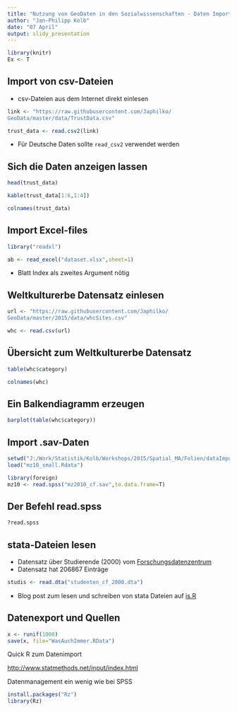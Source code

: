 ```yaml
---
title: "Nutzung von GeoDaten in den Sozialwissenschaften - Daten Import"
author: "Jan-Philipp Kolb"
date: "07 April"
output: slidy_presentation
---
```


```r
library(knitr)
Ex <- T
```


## Import von csv-Dateien

- csv-Dateien aus dem Internet direkt einlesen

```r
link <- "https://raw.githubusercontent.com/Japhilko/
GeoData/master/data/TrustData.csv"
```


```r
trust_data <- read.csv2(link)
```

- Für Deutsche Daten sollte `read_csv2` verwendet werden

## Sich die Daten anzeigen lassen

```r
head(trust_data)
```


```r
kable(trust_data[1:6,1:4])
```

```r
colnames(trust_data)
```


## Import Excel-files

```r
library("readxl")
```


```r
ab <- read_excel("dataset.xlsx",sheet=1)
```

- Blatt Index als zweites Argument nötig

## Weltkulturerbe Datensatz einlesen

```r
url <- "https://raw.githubusercontent.com/Japhilko/
GeoData/master/2015/data/whcSites.csv"

whc <- read.csv(url) 
```


## Übersicht zum Weltkulturerbe Datensatz

```r
table(whc$category)
```

```r
colnames(whc)
```


## Ein Balkendiagramm erzeugen

```r
barplot(table(whc$category))
```


## Import .sav-Daten

```r
setwd("J:/Work/Statistik/Kolb/Workshops/2015/Spatial_MA/Folien/dataImport/data")
load("mz10_small.Rdata")
```

```r
library(foreign)
mz10 <- read.spss("mz2010_cf.sav",to.data.frame=T)
```

## Der Befehl read.spss

```r
?read.spss
```


## stata-Dateien lesen

- Datensatz über Studierende (2000) vom [Forschungsdatenzentrum](http://www.forschungsdatenzentrum.de/bestand/studenten/cf/2000/index.asp)
- Datensatz hat 206867 Einträge

```r
studis <- read.dta("studenten_cf_2000.dta")
```

- Blog post zum lesen und schreiben von stata Dateien auf [is.R](http://is-r.tumblr.com/post/37181850668/readingwriting-stata-dta-files-with-foreign)

## Datenexport und Quellen

```r
x <- runif(1000)
save(x, file="WasAuchImmer.RData")
```


Quick R zum Datenimport

<http://www.statmethods.net/input/index.html>

Datenmanagement ein wenig wie bei SPSS

```r
install.packages("Rz")
library(Rz)
```


